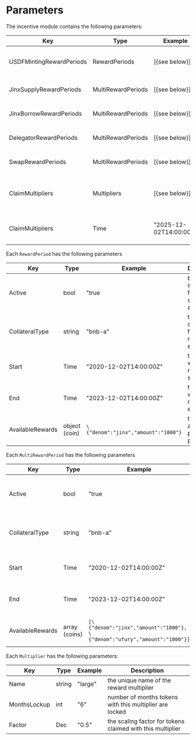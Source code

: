 

# Parameters

The incentive module contains the following parameters:

| Key                      | Type               | Example                | Description                                  |
| ------------------------ | ------------------ | ---------------------- | -------------------------------------------- |
| USDFMintingRewardPeriods | RewardPeriods      | [\{see below}]         | USDF minting reward periods                  |
| JinxSupplyRewardPeriods  | MultiRewardPeriods | [\{see below}]         | Jinx supply reward periods                   |
| JinxBorrowRewardPeriods  | MultiRewardPeriods | [\{see below}]         | Jinx borrow reward periods                   |
| DelegatorRewardPeriods   | MultiRewardPeriods | [\{see below}]         | Delegator reward periods                     |
| SwapRewardPeriods        | MultiRewardPeriods | [\{see below}]         | Swap reward periods                          |
| ClaimMultipliers         | Multipliers        | [\{see below}]         | Multipliers applied when rewards are claimed |
| ClaimMultipliers         | Time               | "2025-12-02T14:00:00Z" | Time when reward claiming ends               |

Each `RewardPeriod` has the following parameters

| Key              | Type          | Example                             | Description                                           |
| ---------------- | ------------- | ----------------------------------- | ----------------------------------------------------- |
| Active           | bool          | "true                               | boolean for if rewards for this collateral are active |
| CollateralType   | string        | "bnb-a"                             | the collateral for which rewards are eligible         |
| Start            | Time          | "2020-12-02T14:00:00Z"              | the time at which rewards start                       |
| End              | Time          | "2023-12-02T14:00:00Z"              | the time at which rewards end                         |
| AvailableRewards | object (coin) | `\{"denom":"jinx","amount":"1000"}` | the rewards available per reward period               |

Each `MultiRewardPeriod` has the following parameters

| Key              | Type          | Example                                                                   | Description                                           |
| ---------------- | ------------- | ------------------------------------------------------------------------- | ----------------------------------------------------- |
| Active           | bool          | "true                                                                     | boolean for if rewards for this collateral are active |
| CollateralType   | string        | "bnb-a"                                                                   | the collateral for which rewards are eligible         |
| Start            | Time          | "2020-12-02T14:00:00Z"                                                    | the time at which rewards start                       |
| End              | Time          | "2023-12-02T14:00:00Z"                                                    | the time at which rewards end                         |
| AvailableRewards | array (coins) | `[\{"denom":"jinx","amount":"1000"}, \{"denom":"ufury","amount":"1000"}]` | the rewards available per reward period               |

Each `Multiplier` has the following parameters:

| Key          | Type   | Example | Description                                                |
| ------------ | ------ | ------- | ---------------------------------------------------------- |
| Name         | string | "large" | the unique name of the reward multiplier                   |
| MonthsLockup | int    | "6"     | number of months tokens with this multiplier are locked    |
| Factor       | Dec    | "0.5"   | the scaling factor for tokens claimed with this multiplier |


